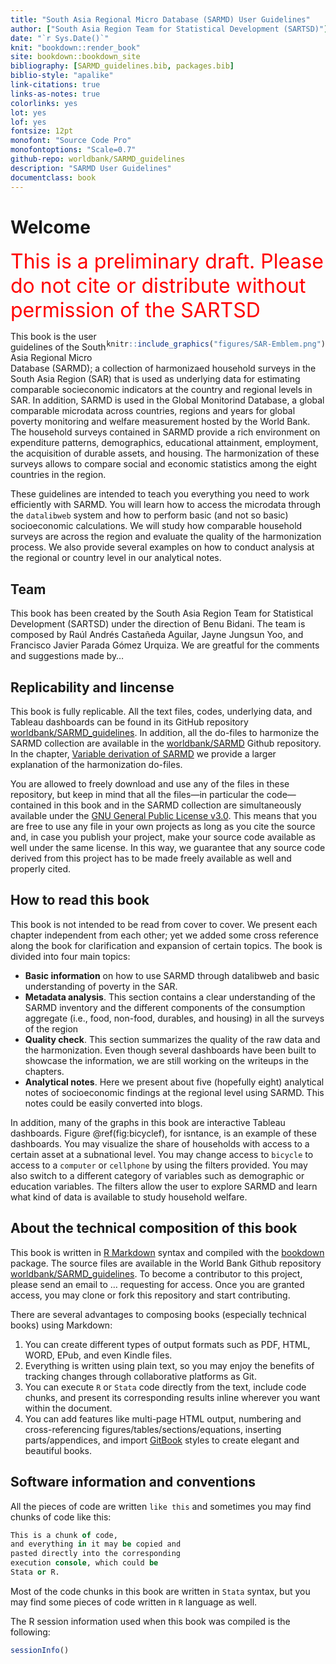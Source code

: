 ---
title: "South Asia Regional Micro Database (SARMD) User Guidelines" 
author: ["South Asia Region Team for Statistical Development (SARTSD)"]
date: "`r Sys.Date()`" 
knit: "bookdown::render_book"
site: bookdown::bookdown_site 
bibliography: [SARMD_guidelines.bib, packages.bib] 
biblio-style: "apalike" 
link-citations: true
links-as-notes: true
colorlinks: yes
lot: yes
lof: yes
fontsize: 12pt
monofont: "Source Code Pro" 
monofontoptions: "Scale=0.7" 
github-repo: worldbank/SARMD_guidelines
description: "SARMD User Guidelines" 
documentclass: book 
---

# Welcome {#welcome .unnumbered}

<font color="red" size="6" >This is a preliminary draft. Please do not cite or distribute without permission of the SARTSD</font>

<div style= "float:right;position: relative;">
```{r echo=FALSE}
knitr::include_graphics("figures/SAR-Emblem.png")
```
</div>

This book is the user guidelines of the South Asia Regional Micro Database (SARMD); a collection of harmonizaed household surveys in the South Asia Region (SAR) that is used as underlying data for estimating comparable socieconomic indicators at the country and regional levels in SAR. In addition, SARMD is used in the Global Monitorind Database, a global comparable microdata across countries, regions and years for global poverty monitoring and welfare measurement hosted by the World Bank. The household surveys contained in SARMD provide a rich environment on expenditure patterns, demographics, educational attainment, employment, the acquisition of durable assets, and housing. The harmonization of these surveys allows to compare social and economic statistics among the eight countries in the region.

These guidelines are intended to teach you everything you need to work efficiently with SARMD. You will learn how to access the microdata through the `datalibweb` system and how to perform basic (and not so basic) socioeconomic calculations. We will study how comparable household surveys are across the region and evaluate the quality of the harmonization process. We also provide several examples on how to conduct analysis at the regional or country level in our analytical notes. 

## Team {-}

This book has been created by the South Asia Region Team for Statistical Development (SARTSD) under the direction of Benu Bidani. The team is composed by Raúl Andrés Castañeda Aguilar, Jayne Jungsun Yoo, and Francisco Javier Parada Gómez Urquiza. We are greatful for the comments and suggestions made by... 

## Replicability and lincense {-}

This book is fully replicable. All the text files, codes, underlying data, and Tableau dashboards can be found in its GitHub repository [worldbank/SARMD_guidelines](https://github.com/worldbank/SARMD_guidelines). In addition, all the do-files to harmonize the SARMD collection are available in the [worldbank/SARMD](https://github.com/worldbank/SARMD) Github repository. In the chapter, [Variable derivation of SARMD](#var-derivation) we provide a larger explanation of the harmonization do-files. 

You are allowed to freely download and use any of the files in these repository, but keep in mind that all the files---in particular the code---contained in this book and in the SARMD collection are simultaneously available under the [GNU General Public License v3.0](https://opensource.org/licenses/GPL-3.0). This means that you are free to use any file in your own projects as long as you cite the source and, in case you publish your project, make your source code available as well under the same license. In this way, we guarantee that any source code derived from this project has to be made freely available as well and properly cited. 

## How to read this book {#how-to-read .unnumbered}

This book is not intended to be read from cover to cover. We present each chapter independent from each other; yet we added some cross reference along the book for clarification and expansion of certain topics. The book is divided into four main topics:

*	**Basic information** on how to use SARMD through datalibweb and basic understanding of poverty in the SAR. 
*	**Metadata analysis**. This section contains a clear understanding of the SARMD inventory and the different components of the consumption aggregate (i.e., food, non-food, durables, and housing) in all the surveys of the region
*	**Quality check**. This section summarizes the quality of the raw data and the harmonization. Even though several dashboards have been built to showcase the information, we are still working on the writeups in the chapters. 
*	**Analytical notes**. Here we present about five (hopefully eight) analytical notes of socioeconomic findings at the regional level using SARMD. This notes could be easily converted into blogs. 

In addition, many of the graphs in this book are interactive Tableau dashboards. Figure \@ref(fig:bicyclef), for isntance, is an example of these dashboards. You may visualize the share of households with access to a certain asset at a subnational level. You may change access to `bicycle` to access to a `computer` or `cellphone` by using the filters provided. You may also switch to a different category of variables such as demographic or education variables. The filters allow the user to explore SARMD and learn what kind of data is available to study household welfare.

## About the technical composition of this book {-}

This book is written in [R Markdown](https://rmarkdown.rstudio.com/) syntax and compiled with the [bookdown](https://bookdown.org/yihui/bookdown/) package. The source files are available in the World Bank Github repository [worldbank/SARMD_guidelines](https://github.com/worldbank/SARMD_guidelines). To become a contributor to this project, please send an email to ... requesting for access. Once you are granted access, you may clone or fork this repository and start contributing. 

There are several advantages to composing books (especially technical books) using Markdown:

1. You can create different types of output formats such as PDF, HTML, WORD, EPub, and even Kindle files. 
2. Everything is written using plain text, so you may enjoy the benefits of tracking changes through collaborative platforms as Git. 
3. You can execute `R` or `Stata` code directly from the text, include code chunks, and present its corresponding results inline wherever you want within the document. 
4. You can add features like multi-page HTML output, numbering and cross-referencing figures/tables/sections/equations, inserting parts/appendices, and import [GitBook](https://www.gitbook.com) styles to create elegant and beautiful books.


## Software information and conventions {-}

All the pieces of code are written `like this` and sometimes you may find chunks of code like this:

```{stata, eval = FALSE}
This is a chunk of code,
and everything in it may be copied and
pasted directly into the corresponding
execution console, which could be 
Stata or R.
```

Most of the code chunks in this book are written in `Stata` syntax, but you may find some pieces of code written in `R` language as well.  

The R session information used when this book was compiled is the following:

```{r session}
sessionInfo()
```

